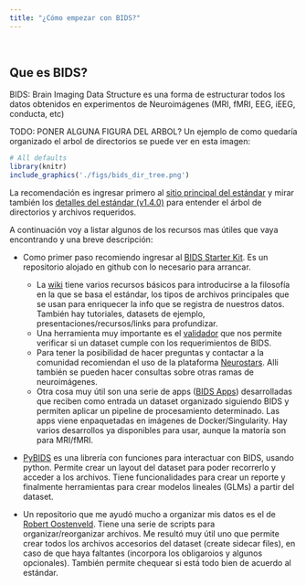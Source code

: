 ```yaml
---
title: "¿Cómo empezar con BIDS?"
---
```

\

## Que es BIDS?
BIDS: Brain Imaging Data Structure es una forma de estructurar todos los datos obtenidos en experimentos de Neuroimágenes (MRI, fMRI, EEG, iEEG, conducta, etc)

TODO: PONER ALGUNA FIGURA DEL ARBOL?
Un ejemplo de como quedaría organizado el arbol de directorios se puede ver en esta imagen:
```r
# All defaults
library(knitr)
include_graphics('./figs/bids_dir_tree.png')
```

La recomendación es ingresar primero al [sitio principal del estándar ](https://bids.neuroimaging.io/ "BIDS") y mirar también los [detalles del estándar (v1.4.0)](https://bids-specification.readthedocs.io/en/stable/ "v1.4.0") para entender el árbol de directorios y archivos requeridos.

A continuación voy a listar algunos de los recursos mas útiles que vaya encontrando y una breve descripción:

* Como primer paso recomiendo ingresar al [BIDS Starter Kit](https://github.com/bids-standard/bids-starter-kit). Es un repositorio alojado en github con lo necesario para arrancar.
  + La [wiki](https://github.com/bids-standard/bids-starter-kit/wiki) tiene varios recursos básicos para introducirse a la filosofía en la que se basa el estándar, los tipos de archivos principales que se usan para enriquecer la info que se registra de nuestros datos. También hay tutoriales, datasets de ejemplo, presentaciones/recursos/links para profundizar.
  + Una herramienta muy importante es el [validador](https://bids-standard.github.io/bids-validator/) que nos permite verificar si un dataset cumple con los requerimientos de BIDS. 
  + Para tener la posibilidad de hacer preguntas y contactar a la comunidad recomiendan el uso de la plataforma [Neurostars](https://neurostars.org/tags/bids). Alli también se pueden hacer consultas sobre otras ramas de neuroimágenes.
  + Otra cosa muy útil son una serie de apps ([BIDS Apps](http://bids-apps.neuroimaging.io/apps/)) desarrolladas que reciben como entrada un dataset organizado siguiendo BIDS y permiten aplicar un pipeline de procesamiento determinado. Las apps viene enpaquetadas en imágenes de Docker/Singularity. Hay varios desarrollos ya disponibles para usar, aunque la matoría son para MRI/fMRI.

* [PyBIDS](https://github.com/bids-standard/pybids) es una librería con funciones para interactuar con BIDS, usando python. Permite crear un layout del dataset para poder recorrerlo y acceder a los archivos. Tiene funcionalidades para crear un reporte y finalmente herramientas para crear modelos lineales (GLMs) a partir del dataset.

* Un repositorio que me ayudó mucho a organizar mis datos es el de [Robert Oostenveld](https://github.com/robertoostenveld/bids-tools). Tiene una serie de scripts para organizar/reorganizar archivos. Me resultó muy útil uno que permite crear todos los archivos accesorios del dataset (create sidecar files), en caso de que haya faltantes (incorpora los obligaroios y algunos opcionales). También permite chequear si está todo bien de acuerdo al estándar.




























 